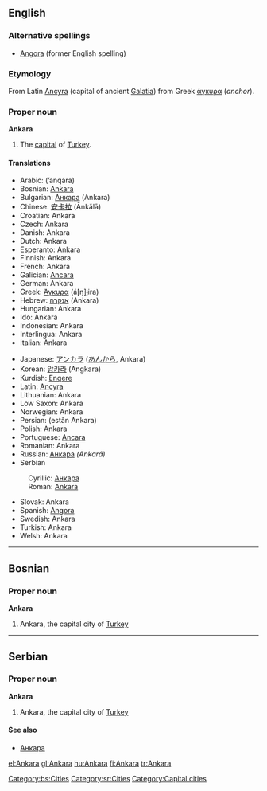 {{see|ankara}}
{{wikipedia}}
==English==

===Alternative spellings===
*[[Angora]] (former English spelling)

===Etymology===
From Latin [[Ancyra]] (capital of ancient [[Galatia]]) from Greek [[άγκυρα]] (''anchor'').

===Proper noun===
'''Ankara'''
#The [[capital]] of [[Turkey]].

====Translations====
{{top}}
*Arabic: {{ARchar|[[انقرة|أنقرة]]}} (’anqára) {{f}}
*Bosnian: [[Ankara#Bosnian|Ankara]] {{f}}
*Bulgarian: [[Анкара]] (Ankara) {{f}}
*Chinese: [[安卡拉]] (Ānkǎlā)
*Croatian: Ankara
*Czech: Ankara
*Danish: Ankara
*Dutch: Ankara
*Esperanto: Ankara
*Finnish: Ankara
*French: Ankara
*Galician: [[Ancara]]
*German: Ankara
*Greek: [[Άγκυρα]] (á[ŋ]ɟira) {{f}}
*Hebrew: [[אנקרה]] (Ankara)
*Hungarian: Ankara
*Ido: Ankara
*Indonesian: Ankara
*Interlingua: Ankara
*Italian: Ankara {{f}}
{{mid}}
*Japanese: [[アンカラ]] ([[あんから]], Ankara)
*Korean: [[앙카라]] (Angkara)
*Kurdish: [[Enqere]]
*Latin: [[Ancyra]] {{f}}
*Lithuanian: Ankara
*Low Saxon: Ankara
*Norwegian: Ankara
*Persian: {{FAchar|[[استان آنکارا]]}} (estân Ankara)
*Polish: Ankara {{f}}
*Portuguese: [[Ancara]] {{f}}
*Romanian: Ankara
*Russian: [[Анкара]] ''(Ankará)'' {{f}}
*Serbian
:Cyrillic: [[Анкара#Serbian|Анкара]] {{f}}
:Roman: [[Ankara#Serbian|Ankara]] {{f}}
*Slovak: Ankara {{f}}
*Spanish: [[Angora]] {{f}}
*Swedish: Ankara
*Turkish: Ankara
*Welsh: Ankara
{{bottom}}


----
==Bosnian==

===Proper noun===
'''Ankara''' {{f}}
#Ankara, the capital city of [[Turkey]]

[[Category:bs:Cities]]


----
==Serbian==

===Proper noun===
'''Ankara''' {{f}}
#Ankara, the capital city of [[Turkey]]

====See also====
*[[Анкара#Serbian|Анкара]]

[[Category:sr:Cities]]
[[Category:Capital cities]]

[[el:Ankara]]
[[gl:Ankara]]
[[hu:Ankara]]
[[fi:Ankara]]
[[tr:Ankara]]